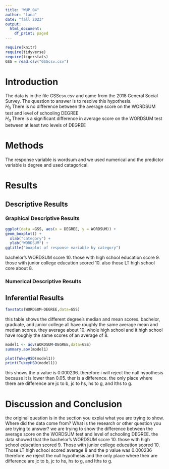 ```yaml
---
title: "WUP_04"
author: "lana"
date: "fall 2023"
output:
  html_document:
    df_print: paged
---
```


```r
require(knitr)
require(tidyverse)
require(tigerstats)
GSS = read.csv("GSScsv.csv")
```

# Introduction

<!--In this section you explain what you are trying to show.  Where did the data come from?  What is the research or other question you are trying to answer?!-->

The data is in the file GSScsv.csv and came from the 2018 General Social Survey.  The question to answer is to resolve this hypothesis.  
$H_0$ There is no difference between the average score on the WORDSUM test and level of schooling DEGREE  
$H_a$ There is a significant difference in average score on the WORDSUM test between at least two levels of DEGREE  

# Methods

<!--Mention that you intend to use chatGPT to the greatest extent possible. Give credit to chatGPT when you use it to create code in your report. Decide on your methods:  use "variable analysis" or other appropriate descriptors.  Make sure to choose at least one graphical method and at least one numerical method.!-->

The response variable is wordsum and we used numerical and the predictor variable is degree and used catagorical. 

# Results

<!--Divide this section into two sub-sections:  One for your descriptive  results and one for your inferential results.!-->

## Descriptive Results

### Graphical Descriptive Results

<!--Graphical results here.  Make sure to show your code.  Provide appropriate labels for axes, giving units if possible, and provide a good title for the graph, too.  Use the graphical results to describe the patterns if any that exist in the data as focused toward the research question!-->

```r
ggplot(data =GSS, aes(x = DEGREE, y = WORDSUM)) +
geom_boxplot() +
  xlab("category") +
  ylab("WORDSUM") +
ggtitle("boxplot of response variable by category")  
```

bachelor's WORDSUM score 10. those with high school education score 9. those with junior college education scored 10. also those LT high school core about 8. 

### Numerical Descriptive Results

<!--Numerical results go here. Use the numerical results to describe the patterns if any that exist in the data as focused toward the research question!-->

## Inferential Results

<!--State hypothesis clearly.  Make sure your discussion of the inferential test covers all the aspects that the test output produces, such as test statistic, p-value etc.  Make a decision about the null hypothesis, explain the assumptions on which the selected test/procedure was based, and why the chosen procedure satisfys the assumptions and is appropriate to answer the research question!-->

```r
favstats(WORDSUM~DEGREE,data=GSS)
```

this table shows the different degree's median and mean scores. bachelor, graduate, and junior college all have roughly the same average mean and median scores. they average about 10. whole high school and it high school have roughly the same scores of an average of 8. 

```r
model1 <- aov(WORDSUM~DEGREE,data=GSS)
summary.aov(model1)
```


```r
plot(TukeyHSD(model1))
print(TukeyHSD(model1))
```

this shows the p value is 0.000236. therefore i will reject the null hypothesis because it is lower than 0.05. ther is a difference. the only place where there are difference are jc to b, jc to hs, hs to g, and lths to g. 

# Discussion and Conclusion

<!--Discussion and conclusion here.  If you found a relationship be sure to consider whether the relationship occurs because one of the variavbles causes the other, or whether they perhasps are related for some other reason.  Watch the chapter 6 videos from the GeorgeTown videos collection.!-->

the original question is in the section you explai what you are trying to show. Where did the data come from? What is the research or other question you are trying to answer? we are trying to show the difference between the average score on the WORDSUM test and level of schooling DEGREE. the data showed that the bachelor's WORDSUM score 10. those with high school education scored 9. Those with junior college education scored 10. Those LT high school scored average 8 and the p value was 0.000236 therefore we reject the null hypothesis and the only place where their are difference are jc to b, jc to hs, hs to g, and lths to g. 
